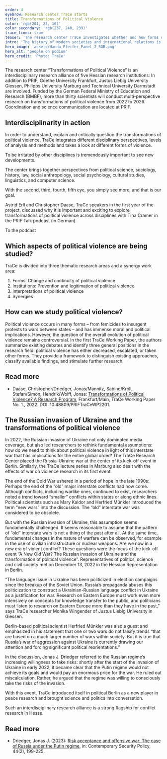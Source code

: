 ```yaml
---
order: 4
eyebrow: Research center TraCe starts
title: Transformations of Political Violence
color: 'rgb(201, 23, 16)'
color_secondary: 'rgb(237, 240, 239)'
trace_lines: true
teaser: 'The research center TraCe investigates whether and how forms of political violence change – for example, in the war between Russia and Ukraine.'
intro: 'The history of modern societies and international relations is usually told as a gradual renunciation of violence. However, there can be no question of an end to political violence. On the contrary, current trends point in the opposite direction: worldwide conflict has increased in intensity again; globalization and technological change make new forms of warlike and terrorist violence possible. These developments point to transformations that challenge existing norms and practices for containing political violence. The research center “Transformations of Political Violence” (TraCe) examines these developments with the aim of identifying the consequences for intra-societal and international peace and developing strategies to contain political violence under changing conditions.'
hero_image: 'assets/Hanna_Pfeifer_Panel_2_RGB.png'
hero_alt: 'people on podium'
hero_credit: 'Photo: TraCe'
---
```


<Callout eyebrow="Infobox" title="Who is TraCe?" expandable={false}>

The research center “Transformations of Political Violence” is an interdisciplinary research alliance of five Hessian research institutions: In addition to PRIF, Goethe University Frankfurt, Justus Liebig University Giessen, Philipps University Marburg and Technical University Darmstadt are involved. Funded by the German Federal Ministry of Education and Research (BMBF), more than thirty scientists will conduct multi-perspective research on transformations of political violence from 2022 to 2026. Coordination and science communication are located at PRIF.

</Callout>

## Interdisciplinarity in action 

In order to understand, explain and critically question the transformations of political violence, TraCe integrates different disciplinary perspectives, levels of analysis and methods and takes a look at different forms of violence.

<Quote cite="Christopher Daase, PRIF Talk, 23.03.2023">

To be irritated by other disciplines is tremendously important to see new developments.

</Quote>

The center brings together perspectives from political science, sociology, history, law, social anthropology, social psychology, cultural studies, linguistics, and computer science. 

<Quote cite="Astrid Erll, PRIF TALK, 23.03.2023">

With the second, third, fourth, fifth eye, you simply see more, and that is our goal.

</Quote>

Astrid Erll and Christopher Daase, TraCe speakers in the first year of the project, discussed why it is important and exciting to explore transformations of political violence across disciplines with Tina Cramer in the PRIF Talk podcast (in German).

<CallToAction url="https://blog.prif.org/2023/03/23/podcast-006-die-transformation-politischer-gewalt/">

To the podcast

</CallToAction>

## Which aspects of political violence are being studied?

TraCe is divided into three thematic research areas and a synergy work area:

1. Forms: Change and continuity of political violence
2. Institutions: Prevention and legitimation of political violence
3. Interpretations of political violence
4. Synergies

<Aside title="The partners">

<Figure
size="tiny"
src="assets/hessenskizze_29062022.png"
caption="Marburg, Giessen, Frankfurt and Darmstadt: The locations of the partner institutions"
credit="Graphic: Anja Feix"
alt="map of Hesse with pins in Marburg, Gießen, Frankfurt and Darmstadt">
</Figure>

</Aside>

## How can we study political violence?

Political violence occurs in many forms – from femicides to insurgent protests to wars between states – and has immense moral and political implications. However, the question of the overall evolution of political violence remains controversial. In the first TraCe Working Paper, the authors summarize existing debates and identify three general positions in the research field: political violence has either decreased, escalated, or taken other forms. They provide a framework to distinguish existing approaches, classify available findings, and stimulate further research.

<Notes>

## Read more

- Daase, Christopher/Driedger, Jonas/Mannitz, Sabine/Kroll, Stefan/Simon, Hendrik/Wolff, Jonas: [Transformations of Political Violence? A Research Program](https://www.hsfk.de/publikationen/publikationssuche/publikation/transformations-of-political-violence), Frankfurt/Main, TraCe Working Paper No. 1., 2022. DOI: 10.48809/PRIFTraCeWP2201.

</Notes>

## The Russian invasion of Ukraine and the transformations of political violence

In 2022, the Russian invasion of Ukraine not only dominated media coverage, but also led researchers to rethink fundamental assumptions: how do we need to think about political violence in light of this interstate war that has implications for the entire global order? The TraCe Research Center placed the Russia-Ukraine war at the center of its kick-off event in Berlin. Similarly, the TraCe lecture series in Marburg also dealt with the effects of war on violence research in its first event.

The end of the Cold War ushered in a period of hope in the late 1990s: Perhaps the end of the “old” major interstate conflicts had now come. Although conflicts, including warlike ones, continued to exist, researchers noted a trend toward “smaller” conflicts within states or along ethnic lines. Political scientists such as Mary Kaldor and Herfried Münkler introduced the term “new wars” into the discussion. The “old” interstate war was considered to be obsolete.

But with the Russian invasion of Ukraine, this assumption seems fundamentally challenged. It seems reasonable to assume that the pattern of “old” interstate wars is not a thing of the past after all. At the same time, fundamental changes in the nature of warfare can be observed, for example in the use of civilian infrastructure or nuclear weapons. Are we now in a new era of violent conflict? These questions were the focus of the kick-off event “A New Old War? The Russian invasion of Ukraine and the transformation of political violence”. Representatives of politics, science and civil society met on December 13, 2022 in the Hessian Representation in Berlin. 

<Callout eyebrow="Info box" title="What role does language play?" expandable={false}>

“The language issue in Ukraine has been politicized in election campaigns since the breakup of the Soviet Union. Russia’s propaganda abuses this politicization to construct a Ukrainian-Russian language conflict in Ukraine as a justification for war. Research on Eastern Europe must work even more intensively on concepts for knowledge transfer to the public, and politicians must listen to research on Eastern Europe more than they have in the past,” says TraCe researcher Monika Wingender of Justus Liebig University in Giessen.
</Callout>

Berlin-based political scientist Herfried Münkler was also a guest and emphasized in his statement that one or two wars do not falsify trends “that are based on a much larger number of wars within society. But it is true that Russia’s war of aggression against Ukraine is currently drawing our attention and forcing significant political reorientations.”

In the discussion, Jonas J. Driedger referred to the Russian regime’s increasing willingness to take risks: shortly after the start of the invasion of Ukraine in early 2022, it became clear that the Putin regime would not achieve its goals and would pay an enormous price for the war. He ruled out miscalculation. Rather, he argued that the regime was willing to consciously take the risks of the invasion.

With this event, TraCe introduced itself in political Berlin as a new player in peace research and brought science and politics into conversation.

<Quote cite="Angela Dorn, Hessian Minister of State for Science and the Arts, at the kick-off event">

Such an interdisciplinary research alliance is a strong flagship for conflict research in Hesse.

</Quote>

<Notes>

## Read more

- Driedger, Jonas J. (2023): [Risk acceptance and offensive war: The case of Russia under the Putin regime](https://www.tandfonline.com/doi/full/10.1080/13523260.2023.2164974), in: Contemporary Security Policy, 44(2), 199-225. 

</Notes>